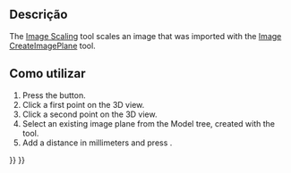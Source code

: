 <languages/>

<div class="mw-translate-fuzzy">
{{Docnav
|[[Image_CreateImagePlane/pt-br|Importar para o plano]]
|
|[[Image_Workbench/pt-br|Imagem]]
|IconL=Image-import-to-plane.svg
|IconR=
|IconC=Workbench_Image.svg
}}
</div>

{{GuiCommand
|Name=Image Scaling
|MenuLocation=
|Workbenches=[[Image_Workbench|Image]]
|SeeAlso=[[Image_Open|Image Open]], [[Image_CreateImagePlane|Image CreateImagePlane]]
}}

<span id="Description"></span>
==Descrição==

The [[Image_Scaling|Image Scaling]] tool scales an image that was imported with the [[Image_CreateImagePlane|Image CreateImagePlane]] tool.

<span id="Usage"></span>
<div class="mw-translate-fuzzy">
== Como utilizar ==
</div>

# Press the {{Button|[[Image:Image_Scaling.svg|16px]] [[Image_Scaling|Image Scaling]]}} button.
# Click a first point on the 3D view.
# Click a second point on the 3D view.
# Select an existing image plane from the Model tree, created with the {{Button|[[Image:Image_CreateImagePlane.svg|16px]] [[Image_CreateImagePlane|Image CreateImagePlane]]}} tool.
# Add a distance in millimeters and press {{Button|OK}}.


<div class="mw-translate-fuzzy">
{{Docnav
|
|[[Image_CreateImagePlane/pt-br|Importar para o plano]]
|[[Image_Workbench/pt-br|Imagem]]
|IconL=
|IconR=Image-import-to-plane.svg
|IconC=Workbench_Image.svg
}}
</div>

{{Image Tools navi{{#translation:}}}}
{{Userdocnavi{{#translation:}}}}